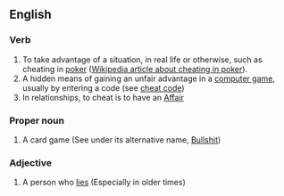 ==English==
===Verb===
#To take advantage of a situation, in real life or otherwise, such as cheating in [[poker]] ([[w:en:Cheating (poker)|Wikipedia article about cheating in poker]]).
#A hidden means of gaining an unfair advantage in a [[computer game]], usually by entering a code (see [[cheat code]])
#In relationships, to cheat is to have an [[Affair]]

===Proper noun===
#A card game (See under its alternative name, [[w:en:Bullshit (game)|Bullshit]])

===Adjective===
#A person who [[lie]]s (Especially in older times)